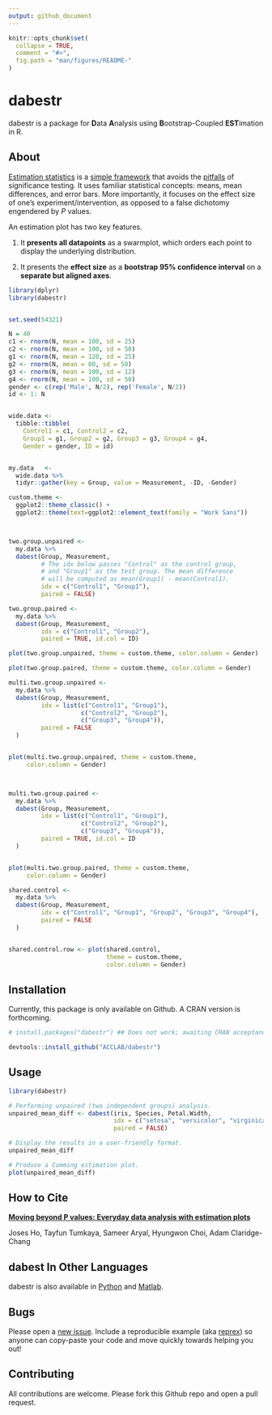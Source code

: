 ```yaml
---
output: github_document
---
```


<!-- README.md is generated from README.Rmd. Please edit that file -->

```r
knitr::opts_chunk$set(
  collapse = TRUE,
  comment = "#>",
  fig.path = "man/figures/README-"
)
```

# dabestr

dabestr is a package for **D**ata **A**nalysis using **B**ootstrap-Coupled **EST**imation in R.

## About

[Estimation statistics](https://en.wikipedia.org/wiki/Estimation_statistics "Estimation Stats on Wikipedia") is a [simple framework](https://thenewstatistics.com/itns/ "Introduction to the New Statistics") that avoids the [pitfalls](https://www.nature.com/articles/nmeth.3288 "The fickle P value generates irreproducible results, Halsey et al 2015") of significance testing. It uses familiar statistical concepts: means, mean differences, and error bars. More importantly, it focuses on the effect size of one's experiment/intervention, as opposed to a false dichotomy engendered by _P_ values.

An estimation plot has two key features.

1. It **presents all datapoints** as a swarmplot, which orders each point to display the underlying distribution.

2. It presents the **effect size** as a **bootstrap 95% confidence interval** on a **separate but aligned axes**.

```r
library(dplyr)
library(dabestr)


set.seed(54321)

N = 40
c1 <- rnorm(N, mean = 100, sd = 25)
c2 <- rnorm(N, mean = 100, sd = 50)
g1 <- rnorm(N, mean = 120, sd = 25)
g2 <- rnorm(N, mean = 80, sd = 50)
g3 <- rnorm(N, mean = 100, sd = 12)
g4 <- rnorm(N, mean = 100, sd = 50)
gender <- c(rep('Male', N/2), rep('Female', N/2))
id <- 1: N


wide.data <- 
  tibble::tibble(
    Control1 = c1, Control2 = c2,
    Group1 = g1, Group2 = g2, Group3 = g3, Group4 = g4,
    Gender = gender, ID = id)


my.data   <- 
  wide.data %>%
  tidyr::gather(key = Group, value = Measurement, -ID, -Gender)
```



```r
custom.theme <- 
  ggplot2::theme_classic() +
  ggplot2::theme(text=ggplot2::element_text(family = "Work Sans"))



two.group.unpaired <- 
  my.data %>%
  dabest(Group, Measurement, 
         # The idx below passes "Control" as the control group, 
         # and "Group1" as the test group. The mean difference
         # will be computed as mean(Group1) - mean(Control1).
         idx = c("Control1", "Group1"), 
         paired = FALSE)

two.group.paired <- 
  my.data %>%
  dabest(Group, Measurement, 
         idx = c("Control1", "Group2"), 
         paired = TRUE, id.col = ID)

plot(two.group.unpaired, theme = custom.theme, color.column = Gender)

plot(two.group.paired, theme = custom.theme, color.column = Gender)


``` 



```r
multi.two.group.unpaired <- 
  my.data %>%
  dabest(Group, Measurement, 
         idx = list(c("Control1", "Group1"), 
                    c("Control2", "Group2"),
                    c("Group3", "Group4")),
         paired = FALSE
  )


plot(multi.two.group.unpaired, theme = custom.theme,
     color.column = Gender)



multi.two.group.paired <- 
  my.data %>%
  dabest(Group, Measurement, 
         idx = list(c("Control1", "Group1"), 
                    c("Control2", "Group2"),
                    c("Group3", "Group4")),
         paired = TRUE, id.col = ID
  )


plot(multi.two.group.paired, theme = custom.theme,
     color.column = Gender)

shared.control <- 
  my.data %>%
  dabest(Group, Measurement, 
         idx = c("Control1", "Group1", "Group2", "Group3", "Group4"),
         paired = FALSE
  )


shared.control.row <- plot(shared.control, 
                           theme = custom.theme,
                           color.column = Gender)
```



## Installation

Currently, this package is only available on Github. A CRAN version is forthcoming.

```r
# install.packages("dabestr") ## Does not work; awaiting CRAN acceptance.

devtools::install_github("ACCLAB/dabestr")
```

## Usage

```r
library(dabestr)

# Performing unpaired (two independent groups) analysis.
unpaired_mean_diff <- dabest(iris, Species, Petal.Width,
                             idx = c("setosa", "versicolor", "virginica"),
                             paired = FALSE)

# Display the results in a user-friendly format.
unpaired_mean_diff

# Produce a Cumming estimation plot.
plot(unpaired_mean_diff)
```

## How to Cite

[**Moving beyond P values: Everyday data analysis with estimation plots**](https://doi.org/10.1101/377978 "Our BioRxiv preprint")

Joses Ho, Tayfun Tumkaya, Sameer Aryal, Hyungwon Choi, Adam Claridge-Chang

## dabest In Other Languages

dabestr is also available in [Python](https://github.com/ACCLAB/DABEST-python "DABEST-Python on Github") and [Matlab](https://github.com/ACCLAB/DABEST-Matlab "DABEST-Matlab on Github").

## Bugs

Please open a [new issue](https://github.com/ACCLAB/dabestr/issues/new). Include a reproducible example (aka [reprex](https://www.tidyverse.org/help/)) so anyone can copy-paste your code and move quickly towards helping you out!

## Contributing

All contributions are welcome. Please fork this Github repo and open a pull request.
